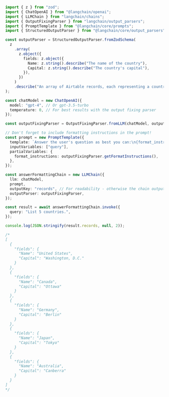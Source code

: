 ```typescript
import { z } from "zod";
import { ChatOpenAI } from "@langchain/openai";
import { LLMChain } from "langchain/chains";
import { OutputFixingParser } from "langchain/output_parsers";
import { PromptTemplate } from "@langchain/core/prompts";
import { StructuredOutputParser } from "@langchain/core/output_parsers";

const outputParser = StructuredOutputParser.fromZodSchema(
  z
    .array(
      z.object({
        fields: z.object({
          Name: z.string().describe("The name of the country"),
          Capital: z.string().describe("The country's capital"),
        }),
      })
    )
    .describe("An array of Airtable records, each representing a country")
);

const chatModel = new ChatOpenAI({
  model: "gpt-4", // Or gpt-3.5-turbo
  temperature: 0, // For best results with the output fixing parser
});

const outputFixingParser = OutputFixingParser.fromLLM(chatModel, outputParser);

// Don't forget to include formatting instructions in the prompt!
const prompt = new PromptTemplate({
  template: `Answer the user's question as best you can:\n{format_instructions}\n{query}`,
  inputVariables: ["query"],
  partialVariables: {
    format_instructions: outputFixingParser.getFormatInstructions(),
  },
});

const answerFormattingChain = new LLMChain({
  llm: chatModel,
  prompt,
  outputKey: "records", // For readability - otherwise the chain output will default to a property named "text"
  outputParser: outputFixingParser,
});

const result = await answerFormattingChain.invoke({
  query: "List 5 countries.",
});

console.log(JSON.stringify(result.records, null, 2));

/*
[
  {
    "fields": {
      "Name": "United States",
      "Capital": "Washington, D.C."
    }
  },
  {
    "fields": {
      "Name": "Canada",
      "Capital": "Ottawa"
    }
  },
  {
    "fields": {
      "Name": "Germany",
      "Capital": "Berlin"
    }
  },
  {
    "fields": {
      "Name": "Japan",
      "Capital": "Tokyo"
    }
  },
  {
    "fields": {
      "Name": "Australia",
      "Capital": "Canberra"
    }
  }
]
*/
```
